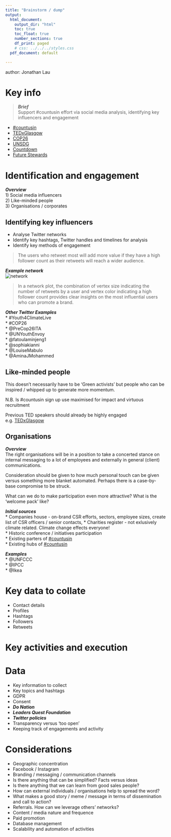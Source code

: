 ```yaml
---
title: "Brainstorm / dump"
output:
  html_document:
    output_dir: "html"
    toc: true
    toc_float: true
    number_sections: true
    df_print: paged
    # css: ../../../styles.css
  pdf_document: default

---
```


<div>
  author: Jonathan Lau<br>
</div>

# Key info  
> ***Brief***  
Support #countusin effort via social media analysis, identifying key influencers and engagement  

* [#countusin](https://www.count-us-in.org/project/)  
* [TEDxGlasgow](https://tedxglasgow.com/about)
* [COP26](https://www.ukcop26.org) 
* [UNSDG](https://www.un.org/sustainabledevelopment/sustainable-development-goals/)  
* [Countdown](https://countdown.ted.com/get-informed)  
* [Future Stewards](https://futurestewards.com)  

# Identification and engagement  
***Overview***  
1) Social media influencers  
2) Like-minded people  
3) Organisations / corporates    


## Identifying key influencers
* Analyse Twitter networks  
* Identify key hashtags, Twitter handles and timelines for analysis  
* Identify key methods of engagement  

> The users who retweet most will add more value if they have a high follower count as their retweets will reach a wider audience.

***Example network***  
![network](pics/network.png)

> In a network plot, the combination of vertex size indicating the number of retweets by a user and vertex color indicating a high follower count provides clear insights on the most influential users who can promote a brand.

***Other Twitter Examples***    
* #Youth4ClimateLive  
* #COP26  
* @PreCop26ITA  
* @UNYouthEnvoy  
* @fatoulaminjeng1  
* @sophiakianni  
* @LouiseMabulo  
* @AminaJMohammed  

## Like-minded people  

This doesn't necessarily have to be 'Green activists' but people who can be inspired / whipped up to generate more momentum.

N.B. Is #countusin sign up use maximised for impact and virtuous recruitment  
  
Previous TED speakers should already be highly engaged e.g. [TEDxGlasgow](https://tedxglasgow.com/climate)


## Organisations 

***Overview***   
The right organisations will be in a position to take a concerted stance on internal messaging to a lot of employees and externally in general (client) communications.  
  
  Consideration should be given to how much personal touch can be given versus something more blanket automated.  Perhaps there is a case-by-base compromise to be struck.  
  
  What can we do to make participation even more attractive?  What is the 'welcome pack' like?  

***Initial sources***  
* Companies house - on-brand CSR efforts, sectors, employee sizes, create list of CSR officers / senior contacts,
* Charities register - not exlusively climate related.  Climate change effects everyone!  
* Historic conference / initiatives participation  
* Existing parters of [#countusin](https://www.count-us-in.org/partners/)  
* Existing hubs of [#countusin](https://www.count-us-in.org/hubs/)   

***Examples***   
* @UNFCCC  
* @IPCC  
* @Ikea

# Key data to collate  
* Contact details  
* Profiles  
* Hashtags  
* Followers  
* Retweets  

# Key activities and execution


# Data  
* Key information to collect  
* Key topics and hashtags  
* GDPR  
* Consent  
* ***Do Nation***  
* ***Leaders Quest Foundation***  
* ***Twitter policies***  
* Transparency versus 'too open'  
* Keeping track of engagements and activity

# Considerations
* Geographic concentration  
* Facebook / Instagram  
* Branding / messaging / communication channels   
* Is there anything that can be simplified?  Facts versus ideas  
* Is there anything that we can learn from good sales people?  
* How can external individuals / organisations help to spread the word?   
* What makes a good story / meme / message in terms of dissemination and call to action?
* Referrals.  How can we leverage others' networks?    
* Content / media nature and frequence    
* Paid promotion
* Database management  
* Scalability and automation of activities  





 